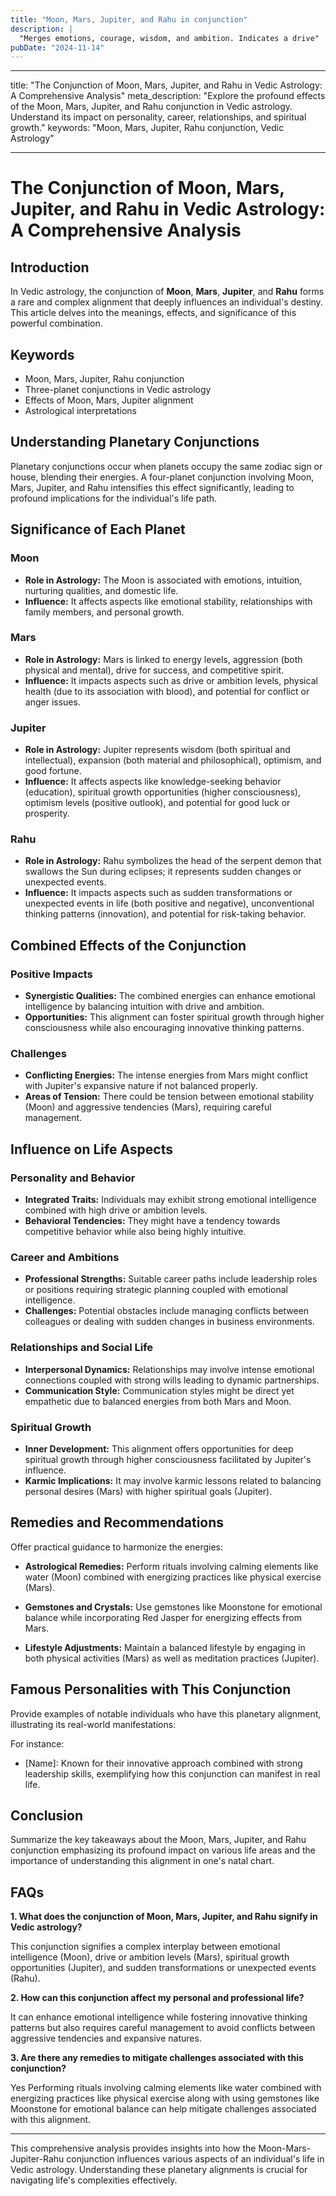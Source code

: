 ```yaml
---
title: "Moon, Mars, Jupiter, and Rahu in conjunction"
description: |
  "Merges emotions, courage, wisdom, and ambition. Indicates a drive"
pubDate: "2024-11-14"
---
```


---

title: "The Conjunction of Moon, Mars, Jupiter, and Rahu in Vedic Astrology: A Comprehensive Analysis"
meta_description: "Explore the profound effects of the Moon, Mars, Jupiter, and Rahu conjunction in Vedic astrology. Understand its impact on personality, career, relationships, and spiritual growth."
keywords: "Moon, Mars, Jupiter, Rahu conjunction, Vedic Astrology"

---

# The Conjunction of Moon, Mars, Jupiter, and Rahu in Vedic Astrology: A Comprehensive Analysis

## Introduction

In Vedic astrology, the conjunction of **Moon**, **Mars**, **Jupiter**, and **Rahu** forms a rare and complex alignment that deeply influences an individual's destiny. This article delves into the meanings, effects, and significance of this powerful combination.

## Keywords

- Moon, Mars, Jupiter, Rahu conjunction
- Three-planet conjunctions in Vedic astrology
- Effects of Moon, Mars, Jupiter alignment
- Astrological interpretations

## Understanding Planetary Conjunctions

Planetary conjunctions occur when planets occupy the same zodiac sign or house, blending their energies. A four-planet conjunction involving Moon, Mars, Jupiter, and Rahu intensifies this effect significantly, leading to profound implications for the individual's life path.

## Significance of Each Planet

### Moon

- **Role in Astrology:** The Moon is associated with emotions, intuition, nurturing qualities, and domestic life.
- **Influence:** It affects aspects like emotional stability, relationships with family members, and personal growth.

### Mars

- **Role in Astrology:** Mars is linked to energy levels, aggression (both physical and mental), drive for success, and competitive spirit.
- **Influence:** It impacts aspects such as drive or ambition levels, physical health (due to its association with blood), and potential for conflict or anger issues.

### Jupiter

- **Role in Astrology:** Jupiter represents wisdom (both spiritual and intellectual), expansion (both material and philosophical), optimism, and good fortune.
- **Influence:** It affects aspects like knowledge-seeking behavior (education), spiritual growth opportunities (higher consciousness), optimism levels (positive outlook), and potential for good luck or prosperity.

### Rahu

- **Role in Astrology:** Rahu symbolizes the head of the serpent demon that swallows the Sun during eclipses; it represents sudden changes or unexpected events.
- **Influence:** It impacts aspects such as sudden transformations or unexpected events in life (both positive and negative), unconventional thinking patterns (innovation), and potential for risk-taking behavior.

## Combined Effects of the Conjunction

### Positive Impacts

- **Synergistic Qualities:** The combined energies can enhance emotional intelligence by balancing intuition with drive and ambition.
- **Opportunities:** This alignment can foster spiritual growth through higher consciousness while also encouraging innovative thinking patterns.
  
### Challenges

- **Conflicting Energies:** The intense energies from Mars might conflict with Jupiter's expansive nature if not balanced properly.
- **Areas of Tension:** There could be tension between emotional stability (Moon) and aggressive tendencies (Mars), requiring careful management.
  
## Influence on Life Aspects

### Personality and Behavior

- **Integrated Traits:** Individuals may exhibit strong emotional intelligence combined with high drive or ambition levels.
- **Behavioral Tendencies:** They might have a tendency towards competitive behavior while also being highly intuitive.

### Career and Ambitions

- **Professional Strengths:** Suitable career paths include leadership roles or positions requiring strategic planning coupled with emotional intelligence.
- **Challenges:** Potential obstacles include managing conflicts between colleagues or dealing with sudden changes in business environments.

### Relationships and Social Life

- **Interpersonal Dynamics:** Relationships may involve intense emotional connections coupled with strong wills leading to dynamic partnerships.
- **Communication Style:** Communication styles might be direct yet empathetic due to balanced energies from both Mars and Moon.

### Spiritual Growth

- **Inner Development:** This alignment offers opportunities for deep spiritual growth through higher consciousness facilitated by Jupiter's influence.
- **Karmic Implications:** It may involve karmic lessons related to balancing personal desires (Mars) with higher spiritual goals (Jupiter).

## Remedies and Recommendations

Offer practical guidance to harmonize the energies:

- **Astrological Remedies:** Perform rituals involving calming elements like water (Moon) combined with energizing practices like physical exercise (Mars).
  
- **Gemstones and Crystals:** Use gemstones like Moonstone for emotional balance while incorporating Red Jasper for energizing effects from Mars.
  
- **Lifestyle Adjustments:** Maintain a balanced lifestyle by engaging in both physical activities (Mars) as well as meditation practices (Jupiter).

## Famous Personalities with This Conjunction

Provide examples of notable individuals who have this planetary alignment, illustrating its real-world manifestations:

For instance:
- [Name]: Known for their innovative approach combined with strong leadership skills, exemplifying how this conjunction can manifest in real life.

## Conclusion

Summarize the key takeaways about the Moon, Mars, Jupiter, and Rahu conjunction emphasizing its profound impact on various life areas and the importance of understanding this alignment in one's natal chart.

## FAQs

**1. What does the conjunction of Moon, Mars, Jupiter, and Rahu signify in Vedic astrology?**

This conjunction signifies a complex interplay between emotional intelligence (Moon), drive or ambition levels (Mars), spiritual growth opportunities (Jupiter), and sudden transformations or unexpected events (Rahu).

**2. How can this conjunction affect my personal and professional life?**

It can enhance emotional intelligence while fostering innovative thinking patterns but also requires careful management to avoid conflicts between aggressive tendencies and expansive natures.

**3. Are there any remedies to mitigate challenges associated with this conjunction?**

Yes Performing rituals involving calming elements like water combined with energizing practices like physical exercise along with using gemstones like Moonstone for emotional balance can help mitigate challenges associated with this alignment.


---

This comprehensive analysis provides insights into how the Moon-Mars-Jupiter-Rahu conjunction influences various aspects of an individual's life in Vedic astrology. Understanding these planetary alignments is crucial for navigating life's complexities effectively.
